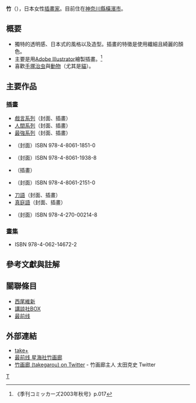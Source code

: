 {{Japanese|japanese=竹|kana=たけ|romaji=Take}}
'''竹'''（{{bd|1983年12月21日}}），日本女性[[插畫家|插畫家]]。目前住在[[神奈川縣|神奈川縣]][[橫濱市|橫濱市]]。

== 概要 ==
* 獨特的透明感、日本式的風格以及造型。插畫的特徵是使用纖細且綺麗的顏色。
* 主要是用[[Adobe_Illustrator|Adobe Illustrator]]繪製插畫。<ref>《季刊コミッカーズ2003年秋号》p.017</ref>
* 喜歡[[手塚治虫|手塚治虫]]與[[動物|動物]]（尤其是[[貓|貓]]）。

== 主要作品 ==
=== 插畫 ===
* [[戲言系列|戲言系列]]（封面、插畫）
* [[人間系列|人間系列]]（封面、插畫）
* [[最強系列|最強系列]]（封面、插畫）
* {{lang|ja|大学生なら知っておきたい物理の基本［力学編］}}（封面）ISBN 978-4-8061-1851-0
* {{lang|ja|理系なら知っておきたい化学の基本ノート［物理化学編］}}（封面）ISBN 978-4-8061-1938-8
* {{lang|ja|カラン卿の短歌魔宮}}（插畫）
* {{lang|ja|入試にでる古文単語が面白いほど記憶できる本}}（封面）ISBN 978-4-8061-2151-0
* [[刀語|刀語]]（封面、插畫）
* [[真庭語|真庭語]]（封面、插畫）
* {{lang|ja|ジャパナメリカ}}（封面）ISBN 978-4-270-00214-8

=== 畫集 ===
* {{lang|ja|竹画集 刀語絵巻}} ISBN 978-4-062-14672-2

== 參考文獻與註解 ==
{{Reflist|2}}

== 關聯條目 ==
* [[西尾維新|西尾維新]]
* [[講談社BOX|講談社BOX]]
* [[最前线|最前线]]

== 外部連結 ==
* [https://web.archive.org/web/20100221005445/http://home.att.ne.jp/star/take21/ take+] {{ja}}
* [http://sai-zen-sen.jp/special/takegarou/ 最前线 星海社竹画廊] {{Wayback|url=http://sai-zen-sen.jp/special/takegarou/ |date=20201229001915 }}
* [http://twitter.com/takegarou 竹画廊 (takegarou) on Twitter] {{Wayback|url=http://twitter.com/takegarou |date=20201105185530 }} - 竹画廊主人 太田克史 Twitter

{{Japan-artist-stub}}

[[Category:日本插畫家|T]]